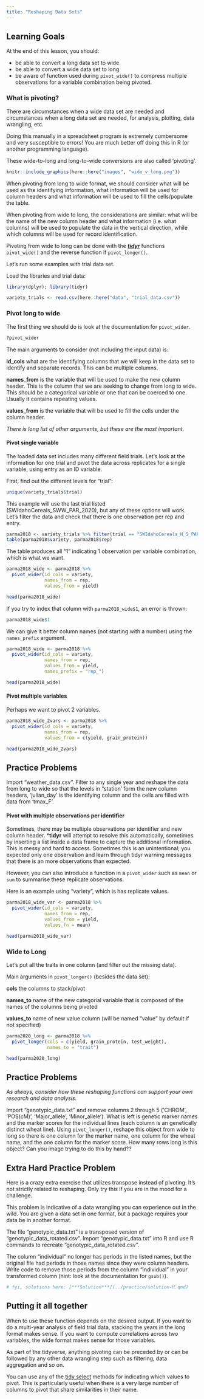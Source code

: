 ```yaml
---
title: "Reshaping Data Sets"
---
```


::: {.callout-caution collapse="false"}
## Learning Goals

At the end of this lesson, you should:

-   be able to convert a long data set to wide
-   be able to convert a wide data set to long
-   be aware of function used during `pivot_wide()` to compress multiple observations for a variable combination being pivoted.
:::

### What is pivoting?

There are circumstances when a wide data set are needed and circumstances when a long data set are needed, for analysis, plotting, data wrangling, etc.

Doing this manually in a spreadsheet program is extremely cumbersome and very susceptible to errors! You are much better off doing this in R (or another programming language).

These wide-to-long and long-to-wide conversions are also called 'pivoting'.

```r
knitr::include_graphics(here::here("images", "wide_v_long.png"))
```

When pivoting from long to wide format, we should consider what will be used as the identifying information, what information will be used for column headers and what information will be used to fill the cells/populate the table.

When pivoting from wide to long, the considerations are similar: what will be the name of the new column header and what information (i.e. what columns) will be used to populate the data in the vertical direction, while which columns will be used for record identification.

Pivoting from wide to long can be done with the [***tidyr***](https://tidyr.tidyverse.org/) functions `pivot_wide()` and the reverse function if `pivot_longer()`.

Let's run some examples with trial data set.

Load the libraries and trial data:

```r
library(dplyr); library(tidyr)

variety_trials <- read.csv(here::here("data", "trial_data.csv")) 
```

### Pivot long to wide

The first thing we should do is look at the documentation for `pivot_wider`.

```r
?pivot_wider
```

The main arguments to consider (not including the input data) is:

**id_cols** what are the identifying columns that we will keep in the data set to identify and separate records. This can be multiple columns.

**names_from** is the variable that will be used to make the new column header. This is the column that we are seeking to change from long to wide. This should be a categorical variable or one that can be coerced to one. Usually it contains repeating values.

**values_from** is the variable that will be used to fill the cells under the column header.

*There is long list of other arguments, but these are the most important.*

#### Pivot single variable

The loaded data set includes many different field trials. Let's look at the information for one trial and pivot the data across replicates for a single variable, using entry as an ID variable.

First, find out the different levels for "trial":

```r
unique(variety_trials$trial)
```

This example will use the last trial listed (SWIdahoCereals_SWW_PAR_2020), but any of these options will work. Let's filter the data and check that there is one observation per rep and entry.

```r
parma2018 <- variety_trials %>% filter(trial == "SWIdahoCereals_H_S_PAR_2018") 
table(parma2018$variety, parma2018$rep)
```

The table produces all "1" indicating 1 observation per variable combination, which is what we want.

```r
parma2018_wide <- parma2018 %>% 
  pivot_wider(id_cols = variety,
              names_from = rep,
              values_from = yield)

head(parma2018_wide)
```

If you try to index that column with `parma2018_wide$1`, an error is thrown:

```r
parma2018_wide$1
```

We can give it better column names (not starting with a number) using the `names_prefix` argument.

```r
parma2018_wide <- parma2018 %>% 
  pivot_wider(id_cols = variety,
              names_from = rep,
              values_from = yield,
              names_prefix = "rep_")

head(parma2018_wide)
```

#### Pivot multiple variables

Perhaps we want to pivot 2 variables.

```r
parma2018_wide_2vars <- parma2018 %>%
  pivot_wider(id_cols = variety,
              names_from = rep,
              values_from = c(yield, grain_protein))

head(parma2018_wide_2vars)
```

::: {.callout-question .callout collapse="true"}
## Practice Problems

Import "weather_data.csv". Filter to any single year and reshape the data from long to wide so that the levels in "station' form the new column headers, 'julian_day' is the identifying column and the cells are filled with data from 'tmax_F'. 

:::

#### Pivot with multiple observations per identifier

Sometimes, there may be multiple observations per identifier and new column header. \***tidyr** will attempt to resolve this automatically, sometimes by inserting a list inside a data frame to capture the additional information. This is messy and hard to access. Sometimes this is an unintentional; you expected only one observation and learn through tidyr warning messages that there is an more observations than expected.

However, you can also introduce a function in a `pivot_wider` such as `mean` or `sum` to summarise these replicate observations.

Here is an example using "variety", which is has replicate values.

```r
parma2018_wide_var <- parma2018 %>%
  pivot_wider(id_cols = variety,
              names_from = rep, 
              values_from = yield,
              values_fn = mean)

head(parma2018_wide_var)
```

### Wide to Long

Let's put all the traits in one column (and filter out the missing data).

Main arguments in `pivot_longer()` (besides the data set):

**cols** the columns to stack/pivot

**names_to** name of the new categorial variable that is composed of the names of the columns being pivoted

**values_to** name of new value column (will be named "value" by default if not specified)

```r
parma2020_long <- parma2018 %>% 
  pivot_longer(cols = c(yield, grain_protein, test_weight),
               names_to = "trait")

head(parma2020_long)
```

::: {.callout-question .callout collapse="true"}
## Practice Problems
*As always, consider how these reshaping functions can support your own research and data analysis.*

Import "genotypic_data.txt" and remove columns 2 through 5 ('CHROM', 'POS(cM)', 'Major_allele', 'Minor_allele'). What is left is genetic marker names and the marker scores for the individual lines (each column is an genetically distinct wheat line). Using `pivot_longer()`, reshape this object from wide to long so there is one column for the marker name, one column for the wheat name, and the one column for the marker score. How many rows long is this object? Can you image trying to do this by hand??

:::

::: {.callout-question .callout collapse="true"}
## Extra Hard Practice Problem

Here is a crazy extra exercise that utilizes transpose instead of pivoting. It's not strictly related to reshaping. Only try this if you are in the mood for a challenge. 

This problem is indicative of a data wrangling you can experience out in the wild. You are given a data set in one format, but a package requires your data be in another format. 

The file "genotypic_data.txt" is a transposed version of "genotypic_data_rotated.csv". Import  "genotypic_data.txt" into R and use R commands to recreate "genotypic_data_rotated.csv".

The column "individual" no longer has periods in the listed names, but the original file had periods in those names since they were column headers. Write code to remove those periods from the column "individual" in your transformed column (hint: look at the documentation for `gsub()`). 

:::

```r
# fyi, solutions here: [***Solution***](../practice/solution-H.qmd)
```

::: callout-tip
## Putting it all together

When to use these function depends on the desired output. If you want to do a multi-year analysis of field trial data, stacking the years in the long format makes sense. If you want to compute correlations across two variables, the wide format makes sense for those variables.

As part of the tidyverse, anything pivoting can be preceded by or can be followed by any other data wrangling step such as filtering, data aggregation and so on.

You can use any of the [tidy select](https://tidyselect.r-lib.org/reference/starts_with.html) methods for indicating which values to pivot. This is particularly useful when there is a very large number of columns to pivot that share similarities in their name.
:::
